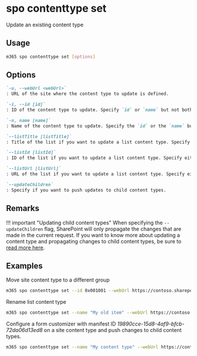 
# spo contenttype set

Update an existing content type

## Usage

```sh
m365 spo contenttype set [options]
```

## Options

```md defintion-list
`-u, --webUrl <webUrl>`
: URL of the site where the content type to update is defined.

`-i, --id [id]`
: ID of the content type to update. Specify `id` or `name` but not both, one is required.

`-n, name [name]`
: Name of the content type to update. Specify the `id` or the `name` but not both, one is required.

`--listTitle [listTitle]`
: Title of the list if you want to update a list content type. Specify either `listTitle`, `listId` or `listUrl`.

`--listId [listId]`
: ID of the list if you want to update a list content type. Specify either `listTitle`, `listId` or `listUrl`.

`--listUrl [listUrl]`
: URL of the list if you want to update a list content type. Specify either `listTitle`, `listId` or `listUrl`.

`--updateChildren`
: Specify if you want to push updates to child content types.
```

<Global />

## Remarks

!!! important "Updating child content types"
    When specifying the `--updateChildren` flag, SharePoint will only propagate the changes that are made in the current request. If you want to know more about updating a content type and propagating changes to child content types, be sure to [read more here](https://learn.microsoft.com/en-us/previous-versions/office/developer/sharepoint-2010/ms442695(v=office.14)#considerations-when-updating-child-content-types). 

## Examples

Move site content type to a different group

```sh
m365 spo contenttype set --id 0x001001 --webUrl https://contoso.sharepoint.com --Group "My group"
```

Rename list content type

```sh
m365 spo contenttype set --name "My old item" --webUrl https://contoso.sharepoint.com --listTitle "My list" --Name "My item"
```

Configure a form customizer with manifest ID _19890cce-15d8-4af9-bfcb-72da06d13ed8_ on a site content type and push changes to child content types.

```sh
m365 spo contenttype set --name "My content type" --webUrl https://contoso.sharepoint.com --DisplayFormClientSideComponentId "19890cce-15d8-4af9-bfcb-72da06d13ed8" --EditFormClientSideComponentId "19890cce-15d8-4af9-bfcb-72da06d13ed8" --NewFormClientSideComponentId "19890cce-15d8-4af9-bfcb-72da06d13ed8" --updateChildren
```
